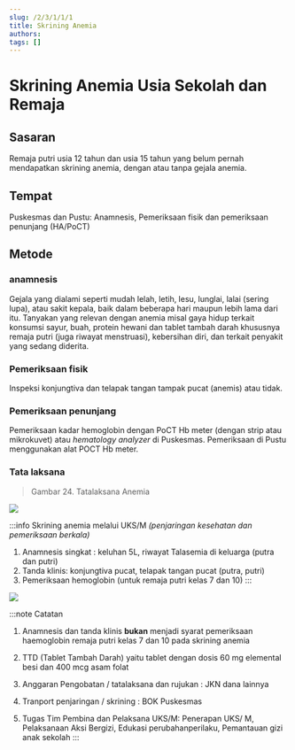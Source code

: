 ```yaml
---
slug: /2/3/1/1/1
title: Skrining Anemia
authors: 
tags: []
---
```


# Skrining Anemia Usia Sekolah dan Remaja
## Sasaran
Remaja putri usia 12 tahun dan usia 15 tahun yang belum pernah mendapatkan skrining anemia, dengan atau tanpa gejala anemia.
## Tempat
Puskesmas dan Pustu: Anamnesis, Pemeriksaan fisik dan pemeriksaan penunjang (HA/PoCT)
## Metode
### anamnesis
Gejala yang dialami seperti mudah lelah, letih, lesu, lunglai, lalai (sering lupa), atau sakit kepala, baik dalam beberapa hari maupun lebih lama dari itu. Tanyakan yang relevan dengan anemia misal gaya hidup terkait konsumsi sayur, buah, protein hewani dan tablet tambah darah khususnya remaja putri (juga riwayat menstruasi), kebersihan diri, dan terkait penyakit yang sedang diderita.
### Pemeriksaan fisik
Inspeksi konjungtiva dan telapak tangan tampak pucat (anemis) atau tidak.
### Pemeriksaan penunjang
Pemeriksaan kadar hemoglobin dengan PoCT Hb meter (dengan strip atau mikrokuvet) atau _hematology analyzer_ di Puskesmas. Pemeriksaan di Pustu menggunakan alat POCT Hb meter.
### Tata laksana 

> Gambar 24. Tatalaksana Anemia

![](/ilm/image063.png)

:::info Skrining anemia melalui UKS/M 
*(penjaringan kesehatan dan pemeriksaan berkala)*
1. Anamnesis singkat : keluhan 5L, riwayat Talasemia di keluarga (putra dan putri)
2. Tanda klinis: konjungtiva pucat, telapak tangan pucat (putra, putri)
3. Pemeriksaan hemoglobin (untuk remaja putri kelas 7 dan 10)
:::

![](/ilm/image064.png)


:::note Catatan

1. Anamnesis dan tanda klinis **bukan** menjadi syarat pemeriksaan haemoglobin remaja putri kelas 7 dan 10 pada skrining anemia

2. TTD (Tablet Tambah Darah) yaitu tablet dengan dosis 60 mg elemental besi dan 400 mcg asam folat

3. Anggaran Pengobatan / tatalaksana dan rujukan : JKN dana lainnya

4. Tranport penjaringan / skrining : BOK Puskesmas

5. Tugas Tim Pembina dan Pelaksana UKS/M: Penerapan UKS/ M, Pelaksanaan Aksi Bergizi, Edukasi perubahanperilaku, Pemantauan gizi anak sekolah
:::
